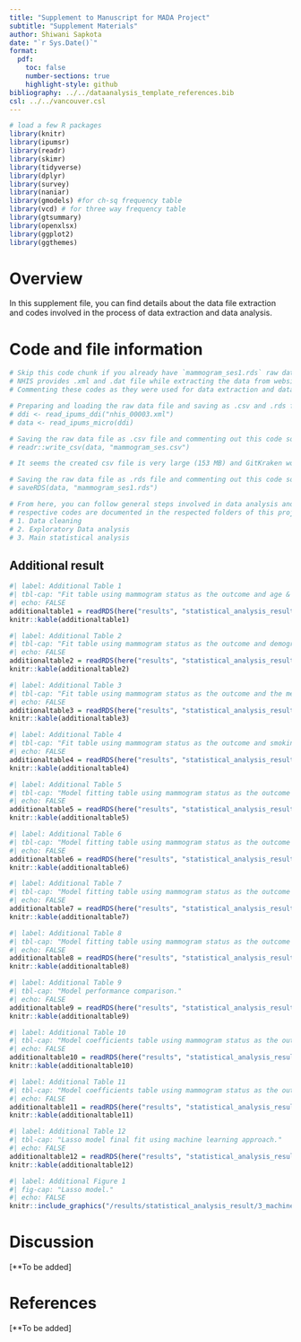 ```yaml
---
title: "Supplement to Manuscript for MADA Project"
subtitle: "Supplement Materials"
author: Shiwani Sapkota
date: "`r Sys.Date()`"
format:
  pdf:
    toc: false
    number-sections: true
    highlight-style: github
bibliography: ../../dataanalysis_template_references.bib
csl: ../../vancouver.csl
---
```


```r
# load a few R packages
library(knitr)
library(ipumsr)
library(readr)
library(skimr)
library(tidyverse)
library(dplyr)
library(survey)
library(naniar)
library(gmodels) #for ch-sq frequency table
library(vcd) # for three way frequency table
library(gtsummary)
library(openxlsx)
library(ggplot2)
library(ggthemes)
```

# Overview

In this supplement file, you can find details about the data file extraction and codes involved in the process of data extraction and data analysis.

# Code and file information

```r
# Skip this code chunk if you already have `mammogram_ses1.rds` raw data file
# NHIS provides .xml and .dat file while extracting the data from website
# Commenting these codes as they were used for data extraction and data preparation process which are needed to be done only once before preparing the data file

# Preparing and loading the raw data file and saving as .csv and .rds files
# ddi <- read_ipums_ddi("nhis_00003.xml")
# data <- read_ipums_micro(ddi)

# Saving the raw data file as .csv file and commenting out this code so it does not get created everytime we run this code chunk
# readr::write_csv(data, "mammogram_ses.csv")

# It seems the created csv file is very large (153 MB) and GitKraken won't like it so lets create an rds file so that could be of small size

# Saving the raw data file as .rds file and commenting out this code so it does not get created everytime we run this code chunk
# saveRDS(data, "mammogram_ses1.rds")

# From here, you can follow general steps involved in data analysis and the
# respective codes are documented in the respected folders of this project:
# 1. Data cleaning
# 2. Exploratory Data analysis
# 3. Main statistical analysis
```

## Additional result

```r
#| label: Additional Table 1
#| tbl-cap: "Fit table using mammogram status as the outcome and age & hispanic_status as predictors."
#| echo: FALSE
additionaltable1 = readRDS(here("results", "statistical_analysis_result", "age_hispanic_model.rds"))
knitr::kable(additionaltable1)
```

```r
#| label: Additional Table 2
#| tbl-cap: "Fit table using mammogram status as the outcome and demographic characteristics variables as predictors."
#| echo: FALSE
additionaltable2 = readRDS(here("results", "statistical_analysis_result", "demographic_model.rds"))
knitr::kable(additionaltable2)
```

```r
#| label: Additional Table 3
#| tbl-cap: "Fit table using mammogram status as the outcome and the medical characteristics as the predictors."
#| echo: FALSE
additionaltable3 = readRDS(here("results", "statistical_analysis_result", "medical_model.rds"))
knitr::kable(additionaltable3)
```

```r
#| label: Additional Table 4
#| tbl-cap: "Fit table using mammogram status as the outcome and smoking & alcohol characteristics as the predictors."
#| echo: FALSE
additionaltable4 = readRDS(here("results", "statistical_analysis_result", "smoking_alcohol_model.rds"))
knitr::kable(additionaltable4)
```

```r
#| label: Additional Table 5
#| tbl-cap: "Model fitting table using mammogram status as the outcome and demographic characteristics as the predictors."
#| echo: FALSE
additionaltable5 = readRDS(here("results", "statistical_analysis_result", "1_model_fitting_result", "demographic_model.rds"))
knitr::kable(additionaltable5)
```

```r
#| label: Additional Table 6
#| tbl-cap: "Model fitting table using mammogram status as the outcome and medical characteristics as the predictors."
#| echo: FALSE
additionaltable6 = readRDS(here("results", "statistical_analysis_result", "1_model_fitting_result", "medical_model.rds"))
knitr::kable(additionaltable6)
```

```r
#| label: Additional Table 7
#| tbl-cap: "Model fitting table using mammogram status as the outcome and smoking and alcohol characteristics as the predictors."
#| echo: FALSE
additionaltable7 = readRDS(here("results", "statistical_analysis_result", "1_model_fitting_result", "smoking_alcohol_model.rds"))
knitr::kable(additionaltable7)
```

```r
#| label: Additional Table 8
#| tbl-cap: "Model fitting table using mammogram status as the outcome and year, age, and hispanic characteristics as the predictors."
#| echo: FALSE
additionaltable8 = readRDS(here("results", "statistical_analysis_result", "1_model_fitting_result", "year_age_hispanic_model.rds"))
knitr::kable(additionaltable8)
```

```r
#| label: Additional Table 9
#| tbl-cap: "Model performance comparison."
#| echo: FALSE
additionaltable9 = readRDS(here("results", "statistical_analysis_result", "1_model_fitting_result", "model_performance_comparison.rds"))
knitr::kable(additionaltable9)
```

```r
#| label: Additional Table 10
#| tbl-cap: "Model coefficients table using mammogram status as the outcome and other variables of interests as the predictors using model evaluation."
#| echo: FALSE
additionaltable10 = readRDS(here("results", "statistical_analysis_result", "2_model_evaluation_result", "logistic_full_model.rds"))
knitr::kable(additionaltable10)
```

```r
#| label: Additional Table 11
#| tbl-cap: "Model coefficients table using mammogram status as the outcome and hispanic status as the main predictor using model evaluation."
#| echo: FALSE
additionaltable11 = readRDS(here("results", "statistical_analysis_result", "3_machine_learning_result", "lasso_model_final_fit.rds"))
knitr::kable(additionaltable11)
```

```r
#| label: Additional Table 12
#| tbl-cap: "Lasso model final fit using machine learning approach."
#| echo: FALSE
additionaltable12 = readRDS(here("results", "statistical_analysis_result", "2_model_evaluation_result", "logistic_outcome_mainpredictor.rds"))
knitr::kable(additionaltable12)
```

```r
#| label: Additional Figure 1
#| fig-cap: "Lasso model."
#| echo: FALSE
knitr::include_graphics("/results/statistical_analysis_result/3_machine_learning_result/figure3_lasso_model.png")
```


# Discussion

[**To be added]

# References

[**To be added]
